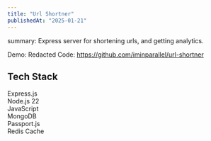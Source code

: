 ```yaml
---
title: "Url Shortner"
publishedAt: "2025-01-21"
---
```


summary: Express server for shortening urls, and getting analytics.

Demo: Redacted
Code: https://github.com/iminparallel/url-shortner

## Tech Stack

Express.js <br/>
Node.js 22 <br/>
JavaScript <br/>
MongoDB <br/>
Passport.js <br/>
Redis Cache
